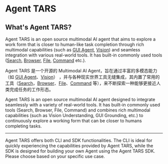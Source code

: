 # Agent TARS

## What's Agent TARS?

Agent TARS is an open source multimodal AI agent that aims to explore a work form that is closer to human-like task completion through rich multimodal capabilities (such as [GUI Agent](../basic/gui-agent.md), [Vision](../basic/vision.md)) and seamless integration with various real-world tools. It has built-in commonly used tools ([Search](../basic//search.md), [Browser](../basic/browser-operation.md), [File](../basic/file.md), [Command](../basic/command.md) etc.).

Agent TARS 是一个开源的 Multimodal AI Agent，旨在通过丰富的多模态能力（如 [GUI Agent](../basic/gui-agent.md)、[Vision](../basic/vision.md)） ，并与各种现实世界工具无缝集成，其内置了常用的工具（[Search](../basic//search.md)，[Browser](../basic/browser-operation.md)、[File](../basic/file.md)、[Command](../basic/command.md) 等），来不断探索一种能够更接近人类完成任务的工作形态。

Agent TARS is an open source multimodal AI agent designed to integrate seamlessly with a variety of real-world tools. It has built-in commonly used tools (Search, Browser, File, Command) and combines rich multimodal capabilities (such as Vision Understanding, GUI Grounding, etc.) to continuously explore a working form that can be closer to humans completing tasks.

---

Agent TARS offers both CLI and SDK functionalities. The CLI is ideal for quickly experiencing the capabilities provided by Agent TARS, while the SDK is designed for building your own Agent using the Agent TARS SDK. Please choose based on your specific use case.

<br />


<LinkCard href="./quick-start.html" title="Agent TARS CLI" description="Link Card Description" />
<br />
<LinkCard href="/sdk/introduction.html" title="Agent TARS SDK" description="Link Card Description" />
